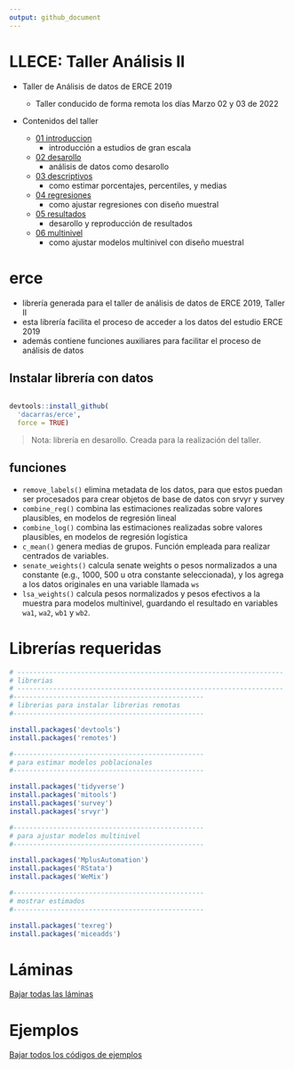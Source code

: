 ```yaml
---
output: github_document
---
```


# LLECE: Taller Análisis II

- Taller de Análisis de datos de ERCE 2019

  + Taller conducido de forma remota los días Marzo 02 y 03 de 2022
  
- Contenidos del taller
  - [01 introduccion](https://www.dropbox.com/s/m8pd9ub8o4ek8sk/01_introduccion.pdf?dl=1)
      + introducción a estudios de gran escala
  - [02 desarollo](https://www.dropbox.com/s/7z1p1g9z98gq7av/02_desarrollo.pdf?dl=1)
      + análisis de datos como desarollo
  - [03 descriptivos](https://www.dropbox.com/s/2g4pwxl178605xl/03_descriptivos.pdf?dl=1)
      + como estimar porcentajes, percentiles, y medias
  - [04 regresiones](https://www.dropbox.com/s/2bkue9vox99jfws/04_regresiones.pdf?dl=1)
      + como ajustar regresiones con diseño muestral
  - [05 resultados](https://www.dropbox.com/s/5v0od8absek2lp1/05_resultados.pdf?dl=1)
      + desarollo y reproducción de resultados
  - [06 multinivel](https://www.dropbox.com/s/ryasa4w2tgbgzhp/06_multinivel.pdf?dl=1)
      + como ajustar modelos multinivel con diseño muestral

# erce

- librería generada para el taller de análisis de datos de ERCE 2019, Taller II
- esta librería facilita el proceso de acceder a los datos del estudio ERCE 2019
- además contiene funciones auxiliares para facilitar el proceso de análisis de datos

## Instalar librería con datos

``` r

devtools::install_github(
  'dacarras/erce',
  force = TRUE)

```
>Nota: librería en desarollo. Creada para la realización del taller.

## funciones

- `remove_labels()` elimina metadata de los datos, para que estos puedan ser procesados para crear objetos de base de datos con srvyr y survey
- `combine_reg()` combina las estimaciones realizadas sobre valores plausibles, en modelos de regresión lineal
- `combine_log()` combina las estimaciones realizadas sobre valores plausibles, en modelos de regresión logística
- `c_mean()` genera medias de grupos. Función empleada para realizar centrados de variables.
- `senate_weights()` calcula senate weights o pesos normalizados a una constante (e.g., 1000, 500 u otra constante seleccionada), y los agrega a los datos originales en una variable llamada `ws`
- `lsa_weights()` calcula pesos normalizados y pesos efectivos a la muestra para modelos multinivel, guardando el resultado en variables `wa1`, `wa2`, `wb1` y `wb2`.

# Librerías requeridas

```r

# -------------------------------------------------------------------
# librerias
# -------------------------------------------------------------------
#------------------------------------------------
# librerias para instalar librerias remotas
#------------------------------------------------

install.packages('devtools')
install.packages('remotes')

#------------------------------------------------
# para estimar modelos poblacionales
#------------------------------------------------

install.packages('tidyverse')
install.packages('mitools')
install.packages('survey')
install.packages('srvyr')

#------------------------------------------------
# para ajustar modelos multinivel
#------------------------------------------------

install.packages('MplusAutomation')
install.packages('RStata')
install.packages('WeMix')

#------------------------------------------------
# mostrar estimados
#------------------------------------------------

install.packages('texreg')
install.packages('miceadds')

```

# Láminas

[Bajar todas las láminas](https://www.dropbox.com/sh/cvhydi7akjhrct9/AADTyDIAd9DXjQe9HQvpb6kPa?dl=1)

# Ejemplos

[Bajar todos los códigos de ejemplos](https://www.dropbox.com/sh/6nfjtrorh2hm0ot/AACdjXLYqih518Hrohhc8dUHa?dl=1)






